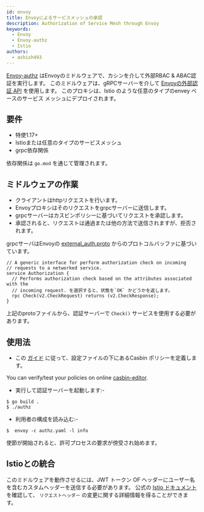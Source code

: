 ```yaml
---
id: envoy
title: Envoyによるサービスメッシュの承認
description: Authorization of Service Mesh through Envoy
keywords:
  - Envoy
  - Envoy-authz
  - Istio
authors:
  - ashish493
---
```




[Envoy-authz](https://github.com/casbin/envoy-authz) はEnvoyのミドルウェアで、カシンを介して外部RBAC & ABAC認証を実行します。 このミドルウェアは、gRPCサーバーを介して [Envoyの外部認証 API](https://www.envoyproxy.io/docs/envoy/latest/intro/arch_overview/security/ext_authz_filter.html) を使用します。 このプロキシは、Istio のような任意のタイプのenvey ベースのサービス メッシュにデプロイされます。

## 要件

- 特使1.17+
- Istioまたは任意のタイプのサービスメッシュ
- grpc依存関係

依存関係は `go.mod` を通じて管理されます。

## ミドルウェアの作業

- クライアントはhttpリクエストを行います。
- Envoyプロキシはそのリクエストをgrpcサーバーに送信します。
- grpcサーバーはカスビンポリシーに基づいてリクエストを承認します。
- 承認されると、リクエストは通過または他の方法で送信されますが、拒否されます。

grpcサーバはEnvoyの [external_auth.proto](https://github.com/envoyproxy/envoy/blob/master/api/envoy/service/auth/v2alpha/external_auth.proto) からのプロトコルバッファに基づいています。

```
// A generic interface for perform authorization check on incoming
// requests to a networked service.
service Authorization {
  // Performs authorization check based on the attributes associated with the
  // incoming request. を選択すると、状態を`OK` かどうかを返します。
  rpc Check(v2.CheckRequest) returns (v2.CheckResponse);
}
```
上記のprotoファイルから、認証サーバーで `Check()` サービスを使用する必要があります。

## 使用法
- この [ガイド](/docs/how-it-works) に従って、設定ファイルの下にあるCasbin ポリシーを定義します。

You can verify/test your policies on online [casbin-editor](/editor).

- 実行して認証サーバーを起動します:-
```
$ go build .
$ ./authz 
```
- 利用者の構成を読み込む:-
```
$  envoy -c authz.yaml -l info
```
使節が開始されると、許可プロセスの要求が傍受され始めます。

## Istioとの統合
このミドルウェアを動作させるには、JWT トークン OF ヘッダーにユーザー名を含むカスタムヘッダーを送信する必要があります。 公式の [Istio ドキュメント](https://istio.io/v1.4/docs/tasks/policy-enforcement/control-headers/) を確認して、 `リクエストヘッダー` の変更に関する詳細情報を得ることができます。